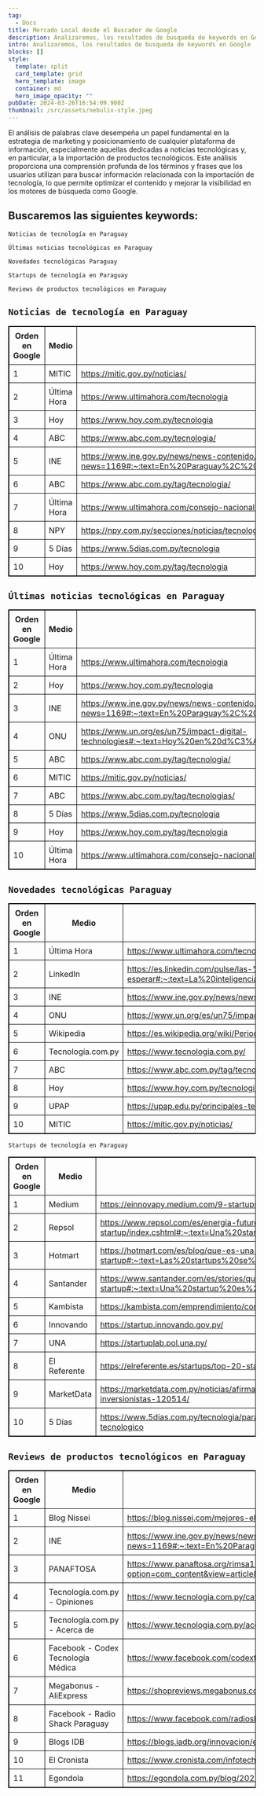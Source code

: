 ```yaml
---
tag:
  - Docs
title: Mercado Local desde el Buscador de Google
description: Analizaremos, los resultados de busqueda de keywords en Google
intro: Analizaremos, los resultados de busqueda de keywords en Google
blocks: []
style:
  template: split
  card_template: grid
  hero_template: image
  container: md
  hero_image_opacity: ""
pubDate: 2024-03-26T16:54:09.980Z
thumbnail: /src/assets/nebulix-style.jpeg
---
```


El análisis de palabras clave desempeña un papel fundamental en la estrategia de marketing y posicionamiento de cualquier plataforma de información, especialmente aquellas dedicadas a noticias tecnológicas y, en particular, a la importación de productos tecnológicos. Este análisis proporciona una comprensión profunda de los términos y frases que los usuarios utilizan para buscar información relacionada con la importación de tecnología, lo que permite optimizar el contenido y mejorar la visibilidad en los motores de búsqueda como Google.

## Buscaremos las siguientes keywords:

`Noticias de tecnología en Paraguay`

`Últimas noticias tecnológicas en Paraguay`

`Novedades tecnológicas Paraguay`

`Startups de tecnología en Paraguay`

`Reviews de productos tecnológicos en Paraguay`

## `Noticias de tecnología en Paraguay`

<table style="border-collapse: collapse; width: 100%; border: 1px solid black;">
  <tr>
    <th style="border: 1px solid black; padding: 8px;">Orden en Google</th>
    <th style="border: 1px solid black; padding: 8px;">Medio</th>
    <th style="border: 1px solid black; padding: 8px;">Enlace</th>
  </tr>
  <tr>
    <td style="border: 1px solid black; padding: 8px;">1</td>
    <td style="border: 1px solid black; padding: 8px;">MITIC</td>
    <td style="border: 1px solid black; padding: 8px;">
      <a href="https://mitic.gov.py/noticias/" target="_blank">
        https://mitic.gov.py/noticias/
      </a>
    </td>
  </tr>
  <tr>
    <td style="border: 1px solid black; padding: 8px;">2</td>
    <td style="border: 1px solid black; padding: 8px;">Última Hora</td>
    <td style="border: 1px solid black; padding: 8px;">
      <a href="https://www.ultimahora.com/tecnologia" target="_blank">
        https://www.ultimahora.com/tecnologia
      </a>
    </td>
  </tr>
  <tr>
    <td style="border: 1px solid black; padding: 8px;">3</td>
    <td style="border: 1px solid black; padding: 8px;">Hoy</td>
    <td style="border: 1px solid black; padding: 8px;">
      <a href="https://www.hoy.com.py/tecnologia" target="_blank">
        https://www.hoy.com.py/tecnologia
      </a>
    </td>
  </tr>
  <tr>
    <td style="border: 1px solid black; padding: 8px;">4</td>
    <td style="border: 1px solid black; padding: 8px;">ABC</td>
    <td style="border: 1px solid black; padding: 8px;">
      <a href="https://www.abc.com.py/tecnologia/" target="_blank">
        https://www.abc.com.py/tecnologia/
      </a>
    </td>
  </tr>
  <tr>
    <td style="border: 1px solid black; padding: 8px;">5</td>
    <td style="border: 1px solid black; padding: 8px;">INE</td>
    <td style="border: 1px solid black; padding: 8px;">
      <a
        href="https://www.ine.gov.py/news/news-contenido.php?cod-news=1169#:~:text=En%20Paraguay%2C%20en%20el%20a%C3%B1o,8%25%20en%20el%20%C3%A1rea%20rural."
        target="_blank"
      >
        https://www.ine.gov.py/news/news-contenido.php?cod-news=1169#:~:text=En%20Paraguay%2C%20en%20el%20a%C3%B1o,8%25%20en%20el%20%C3%A1rea%20rural.
      </a>
    </td>
  </tr>
  <tr>
    <td style="border: 1px solid black; padding: 8px;">6</td>
    <td style="border: 1px solid black; padding: 8px;">ABC</td>
    <td style="border: 1px solid black; padding: 8px;">
      <a href="https://www.abc.com.py/tag/tecnologia/" target="_blank">
        https://www.abc.com.py/tag/tecnologia/
      </a>
    </td>
  </tr>
  <tr>
    <td style="border: 1px solid black; padding: 8px;">7</td>
    <td style="border: 1px solid black; padding: 8px;">Última Hora</td>
    <td style="border: 1px solid black; padding: 8px;">
      <a
        href="https://www.ultimahora.com/consejo-nacional-de-ciencia-y-tecnologia"
        target="_blank"
      >
        https://www.ultimahora.com/consejo-nacional-de-ciencia-y-tecnologia
      </a>
    </td>
  </tr>
  <tr>
    <td style="border: 1px solid black; padding: 8px;">8</td>
    <td style="border: 1px solid black; padding: 8px;">NPY</td>
    <td style="border: 1px solid black; padding: 8px;">
      <a
        href="https://npy.com.py/secciones/noticias/tecnologia/"
        target="_blank"
      >
        https://npy.com.py/secciones/noticias/tecnologia/
      </a>
    </td>
  </tr>
  <tr>
    <td style="border: 1px solid black; padding: 8px;">9</td>
    <td style="border: 1px solid black; padding: 8px;">5 Días</td>
    <td style="border: 1px solid black; padding: 8px;">
      <a href="https://www.5dias.com.py/tecnologia" target="_blank">
        https://www.5dias.com.py/tecnologia
      </a>
    </td>
  </tr>
  <tr>
    <td style="border: 1px solid black; padding: 8px;">10</td>
    <td style="border: 1px solid black; padding: 8px;">Hoy</td>
    <td style="border: 1px solid black; padding: 8px;">
      <a href="https://www.hoy.com.py/tag/tecnologia" target="_blank">
        https://www.hoy.com.py/tag/tecnologia
      </a>
    </td>
  </tr>
</table>

## `Últimas noticias tecnológicas en Paraguay`

<table style="border-collapse: collapse; width: 100%; border: 1px solid black;">
  <tr>
    <th style="border: 1px solid black; padding: 8px;">Orden en Google</th>
    <th style="border: 1px solid black; padding: 8px;">Medio</th>
    <th style="border: 1px solid black; padding: 8px;">Enlace</th>
  </tr>
  <tr>
    <td style="border: 1px solid black; padding: 8px;">1</td>
    <td style="border: 1px solid black; padding: 8px;">Última Hora</td>
    <td style="border: 1px solid black; padding: 8px;">
      <a href="https://www.ultimahora.com/tecnologia" target="_blank">
        https://www.ultimahora.com/tecnologia
      </a>
    </td>
  </tr>
  <tr>
    <td style="border: 1px solid black; padding: 8px;">2</td>
    <td style="border: 1px solid black; padding: 8px;">Hoy</td>
    <td style="border: 1px solid black; padding: 8px;">
      <a href="https://www.hoy.com.py/tecnologia" target="_blank">
        https://www.hoy.com.py/tecnologia
      </a>
    </td>
  </tr>
  <tr>
    <td style="border: 1px solid black; padding: 8px;">3</td>
    <td style="border: 1px solid black; padding: 8px;">INE</td>
    <td style="border: 1px solid black; padding: 8px;">
      <a
        href="https://www.ine.gov.py/news/news-contenido.php?cod-news=1169#:~:text=En%20Paraguay%2C%20en%20el%20a%C3%B1o,8%25%20en%20el%20%C3%A1rea%20rural."
        target="_blank"
      >
        https://www.ine.gov.py/news/news-contenido.php?cod-news=1169#:~:text=En%20Paraguay%2C%20en%20el%20a%C3%B1o,8%25%20en%20el%20%C3%A1rea%20rural.
      </a>
    </td>
  </tr>
  <tr>
    <td style="border: 1px solid black; padding: 8px;">4</td>
    <td style="border: 1px solid black; padding: 8px;">ONU</td>
    <td style="border: 1px solid black; padding: 8px;">
      <a
        href="https://www.un.org/es/un75/impact-digital-technologies#:~:text=Hoy%20en%20d%C3%ADa%2C%20las%20tecnolog%C3%ADas,el%20pago%20de%20una%20factura."
        target="_blank"
      >
        https://www.un.org/es/un75/impact-digital-technologies#:~:text=Hoy%20en%20d%C3%ADa%2C%20las%20tecnolog%C3%ADas,el%20pago%20de%20una%20factura.
      </a>
    </td>
  </tr>
  <tr>
    <td style="border: 1px solid black; padding: 8px;">5</td>
    <td style="border: 1px solid black; padding: 8px;">ABC</td>
    <td style="border: 1px solid black; padding: 8px;">
      <a href="https://www.abc.com.py/tag/tecnologia/" target="_blank">
        https://www.abc.com.py/tag/tecnologia/
      </a>
    </td>
  </tr>
  <tr>
    <td style="border: 1px solid black; padding: 8px;">6</td>
    <td style="border: 1px solid black; padding: 8px;">MITIC</td>
    <td style="border: 1px solid black; padding: 8px;">
      <a href="https://mitic.gov.py/noticias/" target="_blank">
        https://mitic.gov.py/noticias/
      </a>
    </td>
  </tr>
  <tr>
    <td style="border: 1px solid black; padding: 8px;">7</td>
    <td style="border: 1px solid black; padding: 8px;">ABC</td>
    <td style="border: 1px solid black; padding: 8px;">
      <a href="https://www.abc.com.py/tag/tecnologias/" target="_blank">
        https://www.abc.com.py/tag/tecnologias/
      </a>
    </td>
  </tr>
  <tr>
    <td style="border: 1px solid black; padding: 8px;">8</td>
    <td style="border: 1px solid black; padding: 8px;">5 Días</td>
    <td style="border: 1px solid black; padding: 8px;">
      <a href="https://www.5dias.com.py/tecnologia" target="_blank">
        https://www.5dias.com.py/tecnologia
      </a>
    </td>
  </tr>
  <tr>
    <td style="border: 1px solid black; padding: 8px;">9</td>
    <td style="border: 1px solid black; padding: 8px;">Hoy</td>
    <td style="border: 1px solid black; padding: 8px;">
      <a href="https://www.hoy.com.py/tag/tecnologia" target="_blank">
        https://www.hoy.com.py/tag/tecnologia
      </a>
    </td>
  </tr>
  <tr>
    <td style="border: 1px solid black; padding: 8px;">10</td>
    <td style="border: 1px solid black; padding: 8px;">Última Hora</td>
    <td style="border: 1px solid black; padding: 8px;">
      <a
        href="https://www.ultimahora.com/consejo-nacional-de-ciencia-y-tecnologia"
        target="_blank"
      >
        https://www.ultimahora.com/consejo-nacional-de-ciencia-y
      </a>
    </td>
  </tr>
</table>

## `Novedades tecnológicas Paraguay`

<table style="border-collapse: collapse; width: 100%; border: 1px solid black;">
  <tr>
    <th style="border: 1px solid black; padding: 8px;">Orden en Google</th>
    <th style="border: 1px solid black; padding: 8px;">Medio</th>
    <th style="border: 1px solid black; padding: 8px;">Enlace</th>
  </tr>
  <tr>
    <td style="border: 1px solid black; padding: 8px;">1</td>
    <td style="border: 1px solid black; padding: 8px;">Última Hora</td>
    <td style="border: 1px solid black; padding: 8px;">
      <a href="https://www.ultimahora.com/tecnologia" target="_blank">
        https://www.ultimahora.com/tecnologia
      </a>
    </td>
  </tr>
  <tr>
    <td style="border: 1px solid black; padding: 8px;">2</td>
    <td style="border: 1px solid black; padding: 8px;">LinkedIn</td>
    <td style="border: 1px solid black; padding: 8px;">
      <a
        href="https://es.linkedin.com/pulse/las-%C3%BAltimas-tendencias-en-tecnolog%C3%ADa-qu%C3%A9-podemos-esperar#:~:text=La%20inteligencia%20artificial%2C%20la%20realidad,que%20est%C3%A1n%20impulsando%20el%20cambio."
        target="_blank"
      >
        https://es.linkedin.com/pulse/las-%C3%BAltimas-tendencias-en-tecnolog%C3%ADa-qu%C3%A9-podemos-esperar#:~:text=La%20inteligencia%20artificial%2C%20la%20realidad,que%20est%C3%A1n%20impulsando%20el%20cambio.
      </a>
    </td>
  </tr>
  <tr>
    <td style="border: 1px solid black; padding: 8px;">3</td>
    <td style="border: 1px solid black; padding: 8px;">INE</td>
    <td style="border: 1px solid black; padding: 8px;">
      <a
        href="https://www.ine.gov.py/news/news-contenido.php?cod-news=1169#:~:text=En%20Paraguay%2C%20en%20el%20a%C3%B1o,8%25%20en%20el%20%C3%A1rea%20rural."
        target="_blank"
      >
        https://www.ine.gov.py/news/news-contenido.php?cod-news=1169#:~:text=En%20Paraguay%2C%20en%20el%20a%C3%B1o,8%25%20en%20el%20%C3%A1rea%20rural.
      </a>
    </td>
  </tr>
  <tr>
    <td style="border: 1px solid black; padding: 8px;">4</td>
    <td style="border: 1px solid black; padding: 8px;">ONU</td>
    <td style="border: 1px solid black; padding: 8px;">
      <a
        href="https://www.un.org/es/un75/impact-digital-technologies#:~:text=Hoy%20en%20d%C3%ADa%2C%20las%20tecnolog%C3%ADas,el%20pago%20de%20una%20factura."
        target="_blank"
      >
        https://www.un.org/es/un75/impact-digital-technologies#:~:text=Hoy%20en%20d%C3%ADa%2C%20las%20tecnolog%C3%ADas,el%20pago%20de%20una%20factura.
      </a>
    </td>
  </tr>
  <tr>
    <td style="border: 1px solid black; padding: 8px;">5</td>
    <td style="border: 1px solid black; padding: 8px;">Wikipedia</td>
    <td style="border: 1px solid black; padding: 8px;">
      <a
        href="https://es.wikipedia.org/wiki/Periodismo_tecnol%C3%B3gico#:~:text=El%20periodismo%20tecnol%C3%B3gico%20es%20la,temas%20relacionados%20con%20la%20tecnolog%C3%ADa."
        target="_blank"
      >
        https://es.wikipedia.org/wiki/Periodismo_tecnol%C3%B3gico#:~:text=El%20periodismo%20tecnol%C3%B3gico%20es%20la,temas%20relacionados%20con%20la%20tecnolog%C3%ADa.
      </a>
    </td>
  </tr>
  <tr>
    <td style="border: 1px solid black; padding: 8px;">6</td>
    <td style="border: 1px solid black; padding: 8px;">Tecnología.com.py</td>
    <td style="border: 1px solid black; padding: 8px;">
      <a href="https://www.tecnologia.com.py/" target="_blank">
        https://www.tecnologia.com.py/
      </a>
    </td>
  </tr>
  <tr>
    <td style="border: 1px solid black; padding: 8px;">7</td>
    <td style="border: 1px solid black; padding: 8px;">ABC</td>
    <td style="border: 1px solid black; padding: 8px;">
      <a href="https://www.abc.com.py/tag/tecnologia/" target="_blank">
        https://www.abc.com.py/tag/tecnologia/
      </a>
    </td>
  </tr>
  <tr>
    <td style="border: 1px solid black; padding: 8px;">8</td>
    <td style="border: 1px solid black; padding: 8px;">Hoy</td>
    <td style="border: 1px solid black; padding: 8px;">
      <a href="https://www.hoy.com.py/tecnologia" target="_blank">
        https://www.hoy.com.py/tecnologia
      </a>
    </td>
  </tr>
  <tr>
    <td style="border: 1px solid black; padding: 8px;">9</td>
    <td style="border: 1px solid black; padding: 8px;">UPAP</td>
    <td style="border: 1px solid black; padding: 8px;">
      <a
        href="https://upap.edu.py/principales-tendencias-tecnologicas-para-el-2022/"
        target="_blank"
      >
        https://upap.edu.py/principales-tendencias-tecnologicas-para-el-2022/
      </a>
    </td>
  </tr>
  <tr>
    <td style="border: 1px solid black; padding: 8px;">10</td>
    <td style="border: 1px solid black; padding: 8px;">MITIC</td>
    <td style="border: 1px solid black; padding: 8px;">
      <a href="https://mitic.gov.py/noticias/" target="_blank">
        https://mitic.gov.py/noticias/
      </a>
    </td>
  </tr>
</table>

`Startups de tecnología en Paraguay`

<table style="border-collapse: collapse; width: 100%; border: 1px solid black;">
  <tr>
    <th style="border: 1px solid black; padding: 8px;">Orden en Google</th>
    <th style="border: 1px solid black; padding: 8px;">Medio</th>
    <th style="border: 1px solid black; padding: 8px;">Enlace</th>
  </tr>
  <tr>
    <td style="border: 1px solid black; padding: 8px;">1</td>
    <td style="border: 1px solid black; padding: 8px;">Medium</td>
    <td style="border: 1px solid black; padding: 8px;">
      <a
        href="https://einnovapy.medium.com/9-startups-paraguayas-con-competitividad-regional-9006f8f67aa2"
        target="_blank"
      >
        https://einnovapy.medium.com/9-startups-paraguayas-con-competitividad-regional-9006f8f67aa2
      </a>
    </td>
  </tr>
  <tr>
    <td style="border: 1px solid black; padding: 8px;">2</td>
    <td style="border: 1px solid black; padding: 8px;">Repsol</td>
    <td style="border: 1px solid black; padding: 8px;">
      <a
        href="https://www.repsol.com/es/energia-futuro/personas/que-es-una-startup/index.cshtml#:~:text=Una%20startup%20es%20una%20empresa,de%20manera%20%C3%A1gil%20y%20r%C3%A1pida."
        target="_blank"
      >
        https://www.repsol.com/es/energia-futuro/personas/que-es-una-startup/index.cshtml#:~:text=Una%20startup%20es%20una%20empresa,de%20manera%20%C3%A1gil%20y%20r%C3%A1pida.
      </a>
    </td>
  </tr>
  <tr>
    <td style="border: 1px solid black; padding: 8px;">3</td>
    <td style="border: 1px solid black; padding: 8px;">Hotmart</td>
    <td style="border: 1px solid black; padding: 8px;">
      <a
        href="https://hotmart.com/es/blog/que-es-una-startup#:~:text=Las%20startups%20se%20distinguen%20por,los%20garajes%20de%20sus%20fundadores."
        target="_blank"
      >
        https://hotmart.com/es/blog/que-es-una-startup#:~:text=Las%20startups%20se%20distinguen%20por,los%20garajes%20de%20sus%20fundadores.
      </a>
    </td>
  </tr>
  <tr>
    <td style="border: 1px solid black; padding: 8px;">4</td>
    <td style="border: 1px solid black; padding: 8px;">Santander</td>
    <td style="border: 1px solid black; padding: 8px;">
      <a
        href="https://www.santander.com/es/stories/que-es-una-startup#:~:text=Una%20startup%20es%20una%20empresa,tiene%20grandes%20posibilidades%20de%20crecimiento."
        target="_blank"
      >
        https://www.santander.com/es/stories/que-es-una-startup#:~:text=Una%20startup%20es%20una%20empresa,tiene%20grandes%20posibilidades%20de%20crecimiento.
      </a>
    </td>
  </tr>
  <tr>
    <td style="border: 1px solid black; padding: 8px;">5</td>
    <td style="border: 1px solid black; padding: 8px;">Kambista</td>
    <td style="border: 1px solid black; padding: 8px;">
      <a
        href="https://kambista.com/emprendimiento/como-crear-una-startup-desde-cero/"
        target="_blank"
      >
        https://kambista.com/emprendimiento/como-crear-una-startup-desde-cero/
      </a>
    </td>
  </tr>
  <tr>
    <td style="border: 1px solid black; padding: 8px;">6</td>
    <td style="border: 1px solid black; padding: 8px;">Innovando</td>
    <td style="border: 1px solid black; padding: 8px;">
      <a href="https://startup.innovando.gov.py/" target="_blank">
        https://startup.innovando.gov.py/
      </a>
    </td>
  </tr>
  <tr>
    <td style="border: 1px solid black; padding: 8px;">7</td>
    <td style="border: 1px solid black; padding: 8px;">UNA</td>
    <td style="border: 1px solid black; padding: 8px;">
      <a href="https://startuplab.pol.una.py/" target="_blank">
        https://startuplab.pol.una.py/
      </a>
    </td>
  </tr>
  <tr>
    <td style="border: 1px solid black; padding: 8px;">8</td>
    <td style="border: 1px solid black; padding: 8px;">El Referente</td>
    <td style="border: 1px solid black; padding: 8px;">
      <a
        href="https://elreferente.es/startups/top-20-startups-paraguay-2020/"
        target="_blank"
      >
        https://elreferente.es/startups/top-20-startups-paraguay-2020/
      </a>
    </td>
  </tr>
  <tr>
    <td style="border: 1px solid black; padding: 8px;">9</td>
    <td style="border: 1px solid black; padding: 8px;">MarketData</td>
    <td style="border: 1px solid black; padding: 8px;">
      <a
        href="https://marketdata.com.py/noticias/afirman-que-el-potencial-de-las-startups-tecnologicas-en-paraguay-atrae-la-atencion-de-inversionistas-120514/"
        target="_blank"
      >
        https://marketdata.com.py/noticias/afirman-que-el-potencial-de-las-startups-tecnologicas-en-paraguay-atrae-la-atencion-de-inversionistas-120514/
      </a>
    </td>
  </tr>
  <tr>
    <td style="border: 1px solid black; padding: 8px;">10</td>
    <td style="border: 1px solid black; padding: 8px;">5 Días</td>
    <td style="border: 1px solid black; padding: 8px;">
      <a
        href="https://www.5dias.com.py/tecnologia/paraguay-formo-su-primera-comunidad-de-startups-para-fortalecer-el-ecosistema-tecnologico"
        target="_blank"
      >
        https://www.5dias.com.py/tecnologia/paraguay-formo-su-primera-comunidad-de-startups-para-fortalecer-el-ecosistema-tecnologico
      </a>
    </td>
  </tr>
</table>

## `Reviews de productos tecnológicos en Paraguay`

<table style="border-collapse: collapse; width: 100%; border: 1px solid black;">
  <tr>
    <th style="border: 1px solid black; padding: 8px;">Orden en Google</th>
    <th style="border: 1px solid black; padding: 8px;">Medio</th>
    <th style="border: 1px solid black; padding: 8px;">Enlace</th>
  </tr>
  <tr>
    <td style="border: 1px solid black; padding: 8px;">1</td>
    <td style="border: 1px solid black; padding: 8px;">Blog Nissei</td>
    <td style="border: 1px solid black; padding: 8px;">
      <a
        href="https://blog.nissei.com/mejores-electr%C3%B3nicos-ciudad-del-este"
        target="_blank"
      >
        https://blog.nissei.com/mejores-electrónicos-ciudad-del-este
      </a>
    </td>
  </tr>
  <tr>
    <td style="border: 1px solid black; padding: 8px;">2</td>
    <td style="border: 1px solid black; padding: 8px;">INE</td>
    <td style="border: 1px solid black; padding: 8px;">
      <a
        href="https://www.ine.gov.py/news/news-contenido.php?cod-news=1169#:~:text=En%20Paraguay%2C%20en%20el%20a%C3%B1o,8%25%20en%20el%20%C3%A1rea%20rural."
        target="_blank"
      >
        https://www.ine.gov.py/news/news-contenido.php?cod-news=1169#:~:text=En%20Paraguay%2C%20en%20el%20a%C3%B1o,8%25%20en%20el%20%C3%A1rea%20rural.
      </a>
    </td>
  </tr>
  <tr>
    <td style="border: 1px solid black; padding: 8px;">3</td>
    <td style="border: 1px solid black; padding: 8px;">PANAFTOSA</td>
    <td style="border: 1px solid black; padding: 8px;">
      <a
        href="https://www.panaftosa.org/rimsa17/index.php?option=com_content&view=article&id=50&Itemid=71&lang=es#:~:text=La%20agricultura%20y%20la%20ganader%C3%ADa,de%20verduras%20y%20frutas%20tropicales."
        target="_blank"
      >
        https://www.panaftosa.org/rimsa17/index.php?option=com_content&view=article&id=50&Itemid=71&lang=es#:~:text=La%20agricultura%20y%20la%20ganadería,de%20verduras%20y%20frutas%20tropicales.
      </a>
    </td>
  </tr>
  <tr>
    <td style="border: 1px solid black; padding: 8px;">4</td>
    <td style="border: 1px solid black; padding: 8px;">
      Tecnología.com.py - Opiniones
    </td>
    <td style="border: 1px solid black; padding: 8px;">
      <a
        href="https://www.tecnologia.com.py/categoria/opiniones/page/2"
        target="_blank"
      >
        https://www.tecnologia.com.py/categoria/opiniones/page/2
      </a>
    </td>
  </tr>
  <tr>
    <td style="border: 1px solid black; padding: 8px;">5</td>
    <td style="border: 1px solid black; padding: 8px;">
      Tecnología.com.py - Acerca de
    </td>
    <td style="border: 1px solid black; padding: 8px;">
      <a href="https://www.tecnologia.com.py/acerca-de" target="_blank">
        https://www.tecnologia.com.py/acerca-de
      </a>
    </td>
  </tr>
  <tr>
    <td style="border: 1px solid black; padding: 8px;">6</td>
    <td style="border: 1px solid black; padding: 8px;">
      Facebook - Codex Tecnología Médica
    </td>
    <td style="border: 1px solid black; padding: 8px;">
      <a
        href="https://www.facebook.com/codextecnologiamedica/?locale=es_LA"
        target="_blank"
      >
        https://www.facebook.com/codextecnologiamedica/?locale=es_LA
      </a>
    </td>
  </tr>
  <tr>
    <td style="border: 1px solid black; padding: 8px;">7</td>
    <td style="border: 1px solid black; padding: 8px;">
      Megabonus - AliExpress
    </td>
    <td style="border: 1px solid black; padding: 8px;">
      <a
        href="https://shopreviews.megabonus.com/py/es/store/aliexpress"
        target="_blank"
      >
        https://shopreviews.megabonus.com/py/es/store/aliexpress
      </a>
    </td>
  </tr>
  <tr>
    <td style="border: 1px solid black; padding: 8px;">8</td>
    <td style="border: 1px solid black; padding: 8px;">
      Facebook - Radio Shack Paraguay
    </td>
    <td style="border: 1px solid black; padding: 8px;">
      <a href="https://www.facebook.com/radioshackpy/" target="_blank">
        https://www.facebook.com/radioshackpy/
      </a>
    </td>
  </tr>
  <tr>
    <td style="border: 1px solid black; padding: 8px;">9</td>
    <td style="border: 1px solid black; padding: 8px;">Blogs IDB</td>
    <td style="border: 1px solid black; padding: 8px;">
      <a
        href="https://blogs.iadb.org/innovacion/es/la-ciencia-la-tecnologia-y-la-innovacion-echan-raices-en-paraguay-2/"
        target="_blank"
      >
        https://blogs.iadb.org/innovacion/es/la-ciencia-la-tecnologia-y-la-innovacion-echan-raices-en-paraguay-2/
      </a>
    </td>
  </tr>
  <tr>
    <td style="border: 1px solid black; padding: 8px;">10</td>
    <td style="border: 1px solid black; padding: 8px;">El Cronista</td>
    <td style="border: 1px solid black; padding: 8px;">
      <a
        href="https://www.cronista.com/infotechnology/online/Olvidate-de-Chile-ahora-es-mas-barato-comprar-tecnologia-en-Paraguay-20171017-0005.html"
        target="_blank"
      >
        https://www.cronista.com/infotechnology/online/Olvidate-de-Chile-ahora-es-mas-barato-comprar-tecnologia-en-Paraguay-20171017-0005.html
      </a>
    </td>
  </tr>
  <tr>
    <td style="border: 1px solid black; padding: 8px;">11</td>
    <td style="border: 1px solid black; padding: 8px;">Egondola</td>
    <td style="border: 1px solid black; padding: 8px;">
      <a
        href="https://egondola.com.py/blog/2022/06/06/tendencias-que-estan-conquistando-el-ecommerce-paraguayo/"
        target="_blank"
      >
        https://egondola.com.py/blog/2022/06/06/tendencias-que-estan-conquistando-el-ecommerce-paraguayo/
      </a>
    </td>
  </tr>
</table>
